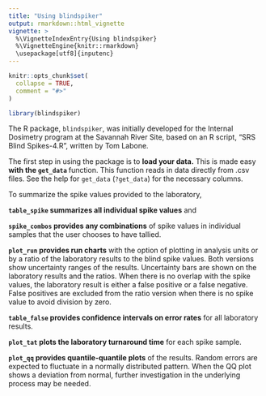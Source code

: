```yaml
---
title: "Using blindspiker"
output: rmarkdown::html_vignette
vignette: >
  %\VignetteIndexEntry{Using blindspiker}
  %\VignetteEngine{knitr::rmarkdown}
  \usepackage[utf8]{inputenc}
---
```

```r
knitr::opts_chunk$set(
  collapse = TRUE,
  comment = "#>"
)
```

```r
library(blindspiker)
```

The R package, `blindspiker`, was initially developed for the  Internal Dosimetry program at the Savannah River Site, based on an R script, "SRS Blind Spikes-4.R", written by Tom Labone. 

The first step in using the package is to **load your data.** This is made easy **with the `get_data` ** function. This function reads in data directly from .csv files. See the help for `get_data` (`?get_data`) for the necessary columns.

To summarize the spike values provided to the laboratory,

**`table_spike` summarizes all individual spike values** and

**`spike_combos` provides any combinations** of spike values in individual samples that the user chooses to have tallied.

**`plot_run` provides run charts** with the option of plotting in analysis units or by a ratio of the laboratory results to the blind spike values. Both versions show uncertainty ranges of the results. Uncertainty bars are shown on the laboratory results and the ratios. When there is no overlap with the spike values, the laboratory result is either a false positive or a false negative. False positives are excluded from the ratio version when there is no spike value to avoid division by zero. 

**`table_false` provides confidence intervals on error rates** for all laboratory results. 

**`plot_tat` plots the laboratory turnaround time** for each spike sample.

**`plot_qq` provides quantile-quantile plots** of the results. Random errors are expected to fluctuate in a normally distributed pattern. When the QQ plot shows a deviation from normal, further investigation in the underlying process may be needed.
